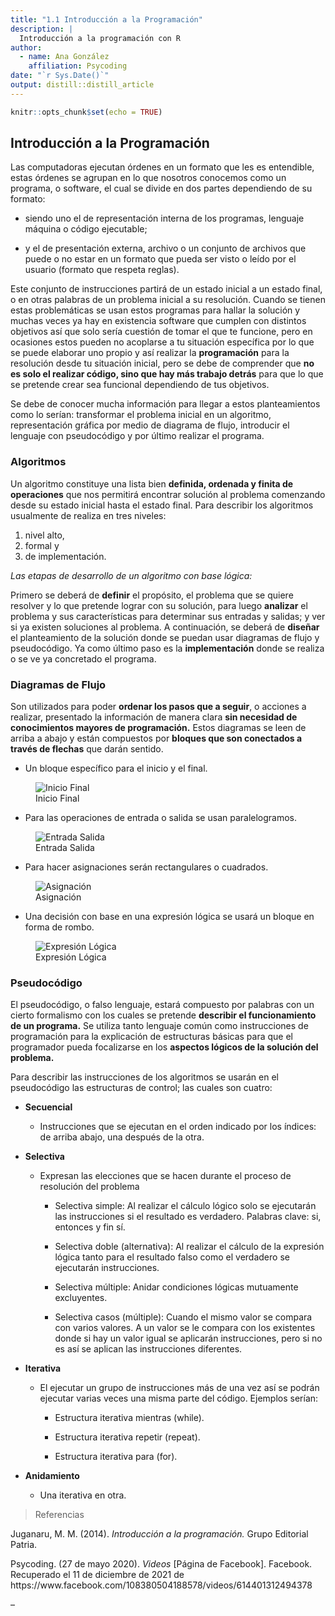 ```yaml
---
title: "1.1 Introducción a la Programación"
description: |
  Introducción a la programación con R
author:
  - name: Ana González
    affiliation: Psycoding
date: "`r Sys.Date()`"
output: distill::distill_article
---
```


```r
knitr::opts_chunk$set(echo = TRUE)
```

## Introducción a la Programación 

Las computadoras ejecutan órdenes en un formato que les es entendible, estas órdenes se agrupan en lo que nosotros 
conocemos como un programa, o  software, el cual se divide en dos partes dependiendo de su formato:

* siendo uno el de representación interna de los programas, lenguaje máquina o código ejecutable;

* y el de presentación externa, archivo o un conjunto de archivos que puede o no estar en un formato que pueda ser visto
o leído por el usuario (formato que respeta reglas). 


Este conjunto de instrucciones partirá de un estado inicial a un estado final, o en otras palabras de un problema 
inicial a su resolución. Cuando se tienen estas problemáticas se usan estos programas para hallar la solución y muchas
veces ya hay en existencia software que cumplen con distintos objetivos así que solo sería cuestión de tomar el que te
funcione, pero en ocasiones estos pueden no acoplarse a tu situación específica por lo que se puede elaborar uno propio 
y así realizar la **programación** para la resolución desde tu situación inicial, pero se debe de comprender que
**no es solo el realizar código, sino que hay más trabajo detrás** para que lo que se pretende crear sea funcional
dependiendo de tus objetivos. 

Se debe de conocer mucha información para llegar a estos planteamientos como lo serían: transformar el problema inicial
en un algoritmo, representación gráfica por medio de diagrama de flujo, introducir el lenguaje con pseudocódigo y por
último realizar el programa.

### Algoritmos

Un algoritmo constituye una lista bien **definida, ordenada y finita de operaciones** que nos permitirá encontrar
solución al problema comenzando desde su estado inicial hasta el estado final. Para describir los algoritmos usualmente
de realiza en tres niveles:

1. nivel alto,
2. formal y 
3. de implementación. 


*Las etapas de desarrollo de un algoritmo con base lógica:*

Primero se deberá de **definir** el propósito, el problema que se quiere resolver y lo que pretende lograr con 
su solución, para luego **analizar** el problema y sus características para determinar sus entradas y salidas; y ver si
ya existen soluciones al problema. A continuación, se deberá de **diseñar** el planteamiento de la solución donde se
puedan usar diagramas de flujo y pseudocódigo. Ya como último paso es la **implementación** donde se realiza o se ve
ya concretado el programa.

### Diagramas de Flujo

Son utilizados para poder **ordenar los pasos que a seguir**, o acciones a realizar, presentado la información de
manera clara **sin necesidad de conocimientos mayores de programación.**
Estos diagramas se leen de arriba a abajo y están compuestos por **bloques que son conectados a través de flechas** que
darán sentido. 

* Un bloque específico para el inicio y el final.

![Inicio Final](img/StartStop.png)


* Para las operaciones de entrada o salida se usan paralelogramos.
  
![Entrada Salida](img/EntradaSalida.png)


* Para hacer asignaciones serán rectangulares o cuadrados. 

![Asignación](img/Asignacion.png)


* Una decisión con base en una expresión lógica se usará un bloque en forma de rombo.

![Expresión Lógica](img/ExpresionLogica.png)


### Pseudocódigo

El pseudocódigo, o falso lenguaje, estará compuesto por palabras con un cierto formalismo con los cuales se pretende
**describir el funcionamiento de un programa.** Se utiliza tanto lenguaje común como instrucciones de programación para
la explicación de estructuras básicas para que el programador pueda focalizarse en los 
**aspectos lógicos de la solución del problema.** 

Para describir las instrucciones de los algoritmos se usarán en el pseudocódigo las estructuras de control; 
las cuales son cuatro:

* **Secuencial**

  + Instrucciones que se ejecutan en el orden indicado por los índices: de arriba abajo, una después de la otra.

* **Selectiva**

  + Expresan las elecciones que se hacen durante el proceso de resolución del problema
  
    + Selectiva simple: Al realizar el cálculo lógico solo se ejecutarán las instrucciones si el resultado es verdadero.
    Palabras clave: si, entonces y fin sí. 
    
    + Selectiva doble (alternativa): Al realizar el cálculo de la expresión lógica tanto para el resultado falso como el
    verdadero se ejecutarán instrucciones.
    
    + Selectiva múltiple: Anidar condiciones lógicas mutuamente excluyentes. 
    
    + Selectiva casos (múltiple): Cuando el mismo valor se compara con varios valores. A un valor se le compara con los
    existentes donde si hay un valor igual se aplicarán instrucciones, pero si no es así se aplican las instrucciones diferentes.

* **Iterativa**

  + El ejecutar un grupo de instrucciones más de una vez así se podrán ejecutar varias veces una misma parte del código.
  Ejemplos serían:
  
    + Estructura iterativa mientras (while).
    
    + Estructura iterativa repetir (repeat).
    
    + Estructura iterativa para (for).
    
* **Anidamiento**
  
  + Una iterativa en otra.


> Referencias

Juganaru, M. M. (2014). *Introducción a la programación.* Grupo Editorial Patria.

Psycoding. (27 de mayo 2020). *Videos* [Página de Facebook]. Facebook. Recuperado el 11 de diciembre de 2021 de https://www.facebook.com/108380504188578/videos/614401312494378 

--
